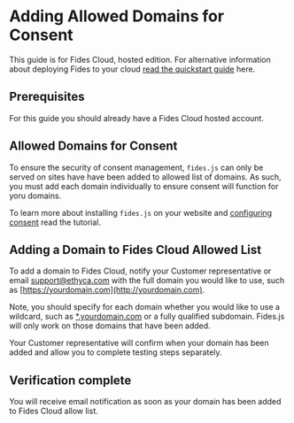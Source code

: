 
# Adding Allowed Domains for Consent

<Callout emoji="" type="info">This guide is for Fides Cloud, hosted edition. For alternative information about deploying Fides to your cloud [read the quickstart guide](/dev-docs/get-started/) here.</Callout>

## Prerequisites
For this guide you should already have a Fides Cloud hosted account.

## Allowed Domains for Consent
To ensure the security of consent management, `fides.js` can only be served on sites have have been added to allowed list of domains. As such, you must add each domain individually to ensure consent will function for yoru domains.

To learn more about installing `fides.js` on your website and [configuring consent](/tutorials/consent-management-configuration/install-fides) read the tutorial.

## Adding a Domain to Fides Cloud Allowed List
To add a domain to Fides Cloud, notify your Customer representative or email support@ethyca.com with the full domain you would like to use, such as [https://yourdomain.com](http://yourdomain.com).

Note, you should specify for each domain whether you would like to use a wildcard, such as [*.yourdomain.com](http://*.yourdomain.com) or a fully qualified subdomain. Fides.js will only work on those domains that have been added.

Your Customer representative will confirm when your domain has been added and allow you to complete testing steps separately.

## Verification complete
You will receive email notification as soon as your domain has been added to Fides Cloud allow list.